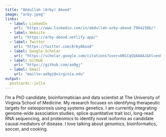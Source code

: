 ```yaml
---
title: "Abdullah (Arby) Abood"
image: "arby.jpeg"
links:
  - label: LinkedIn
    url: "https://www.linkedin.com/in/abdullah-arby-abood-7964238b/"
  - label: Website
    url: "https://arby-abood.netlify.app/"
  - label: Twitter
    url: "https://twitter.com/ArbyAbood"
  - label: Google Scholar
    url: "https://scholar.google.com/citations?user=bN1CqSQAAAAJ&hl=en&oi=ao"
  - label: GitHub
    url: "https://github.com/aa9gj"
  - label: Email
    url: "mailto:aa9gj@virginia.edu"
output:
  postcards::jolla
---
```

 
I’m a PhD candidate, bioinformatician and data scientist at The University of Virginia School of Medicine. My research focuses on identifying therapeutic targets for osteoporosis using systems genetics. I am currently integrating genome-wide association studies, splice quantitative trait loci, long-read RNA sequencing, and proteomics to identify novel isoforms as candidate causal mediators of disease. I love talking about genomics, bioinformatics, soccer, and cooking. 
